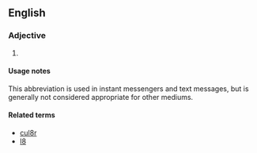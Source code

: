 ==English==

===Adjective===
{{head|en|adjective}}

# {{lb|en|Internet slang|text messaging}} {{abbreviation of|en|later}}

====Usage notes====
This abbreviation is used in instant messengers and text messages, but is generally not considered appropriate for other mediums.

====Related terms====
* [[cul8r]]
* [[l8]]